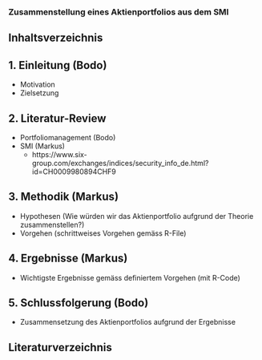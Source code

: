 ### **Zusammenstellung eines Aktienportfolios aus dem SMI**

## Inhaltsverzeichnis

## 1. Einleitung (Bodo)

* Motivation 
* Zielsetzung

## 2. Literatur-Review

* Portfoliomanagement (Bodo)
* SMI (Markus)
  + https://www.six-group.com/exchanges/indices/security_info_de.html?id=CH0009980894CHF9
  

## 3. Methodik (Markus)

* Hypothesen (Wie würden wir das Aktienportfolio aufgrund der Theorie zusammenstellen?)
* Vorgehen (schrittweises Vorgehen gemäss R-File)

## 4. Ergebnisse (Markus)

* Wichtigste Ergebnisse gemäss definiertem Vorgehen (mit R-Code)

## 5. Schlussfolgerung (Bodo)

* Zusammensetzung des Aktienportfolios aufgrund der Ergebnisse

## Literaturverzeichnis